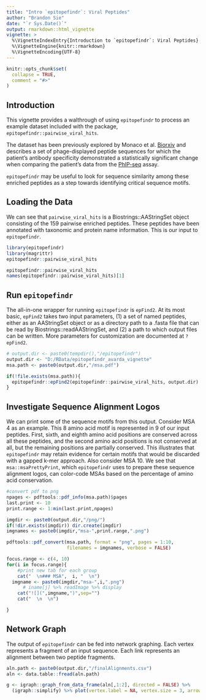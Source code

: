 ```yaml
---
title: "Intro `epitopefindr`: Viral Peptides"
author: "Brandon Sie"
date: "`r Sys.Date()`"
output: rmarkdown::html_vignette
vignette: >
  %\VignetteIndexEntry{Introduction to `epitopefindr`: Viral Peptides}
  %\VignetteEngine{knitr::rmarkdown}
  %\VignetteEncoding{UTF-8}
---
```


```r
knitr::opts_chunk$set(
  collapse = TRUE,
  comment = "#>"
)
```

## Introduction

This vignette provides a walthrough of using `epitopefindr` to process an 
example dataset included with the package, `epitopefindr::pairwise_viral_hits`.  

The dataset has been previously explored by Monaco et al. [Biorxiv](https://www.biorxiv.org/content/biorxiv/early/2018/05/30/333625.full-text.pdf) and describes a set of phage-displayed peptide sequences for which the patient's antibody specificity demonstrated a statistically significant change when comparing the patient's data from the [PhIP-seq](https://www.nature.com/articles/s41596-018-0025-6) assay. 

`epitopefindr` may be useful to look for sequence similarity among these enriched peptides as a step towards identifying critical sequence motifs.

## Loading the Data

We can see that `pairwise_viral_hits` is a Biostrings::AAStringSet object consisting of the 159 pairwise enriched peptides. These peptides have been annotated with taxonomic and protein name information. This is our input to `epitopefindr`.

```r
library(epitopefindr)
library(magrittr)
epitopefindr::pairwise_viral_hits
```


```r
epitopefindr::pairwise_viral_hits
names(epitopefindr::pairwise_viral_hits)[1]

```


## Run `epitopefindr`

The all-in-one wrapper for running `epitopefindr` is `epFind2`. At its most basic,
`epFind2` takes two input parameters, (1) a set of named peptides, either as an AAStringSet object or as a directory path to a .fasta file that can be read by Biostrings::readAAStringSet, and (2) a path to which output files can be written. 
More parameters for customization are documented at `?epFind2`.
```r
# output.dir <- paste0(tempdir(),"/epitopefindr")
output.dir <- "D:/RData/epitopefindr_avarda_vignette"
msa.path <- paste0(output.dir,"/msa.pdf")

if(!file.exists(msa.path)){
  epitopefindr::epFind2(epitopefindr::pairwise_viral_hits, output.dir)
}
```


## Investigate Sequence Alignment Logos

We can print some of the sequence motifs from this output. Consider MSA 4 as an example. This 8 amino acid motif is represented in 9 of our input peptides. First, sixth, and eighth amino acid positions are conserved across all these peptides, and the second amino acid positions is not conserved at all, but the remaining positions are partially conserved. This illustrates that `epitopefindr` may retain evidence for certain motifs that would be discarded with a gapped k-mer approach. Also consider MSA 10. We see that `msa::msaPrettyPrint`, which `epitopefindr` uses to prepare these sequence alignment logos, can color-code MSAs based on the percentage of amino acid conservation.

```r
#convert pdf to png
npages <- pdftools::pdf_info(msa.path)$pages
last.print <- 10
print.range <- 1:min(last.print,npages)

imgdir <- paste0(output.dir,"/png/")
if(!dir.exists(imgdir)) dir.create(imgdir)
imgnames <- paste0(imgdir,"msa-",print.range,".png")

pdftools::pdf_convert(msa.path, format = "png", pages = 1:10,
                      filenames = imgnames, verbose = FALSE)

```
  

```r
focus.range <- c(4, 10)
for(i in focus.range){
	#print new tab for each group
	cat("  \n### MSA",  i, "  \n")
  imgname <- paste0(imgdir,"msa-",i,".png")
	  # iname[j] %>% readImage %>% display
	cat("![](",imgname,")",sep="")
	cat("  \n  \n")

}

```


## Network Graph

The output of `epitopefindr` can be fed into network graphing. Each vertex represents
a fragment of an input sequence. Each link represents an alignment between two peptide fragments.
```r
aln.path <- paste0(output.dir,"/finalAlignments.csv")
aln <- data.table::fread(aln.path)

g <- igraph::graph_from_data_frame(aln[,1:2], directed = FALSE) %>%
  (igraph::simplify) %>% plot(vertex.label = NA, vertex.size = 3, arrow.size = 0)
```

